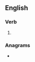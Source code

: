 ==English==

===Verb===
{{head|en|verb form}}

# {{en-third-person singular of|relevel}}

===Anagrams===
* {{anagrams|en|a=eeellrsv|levelers}}